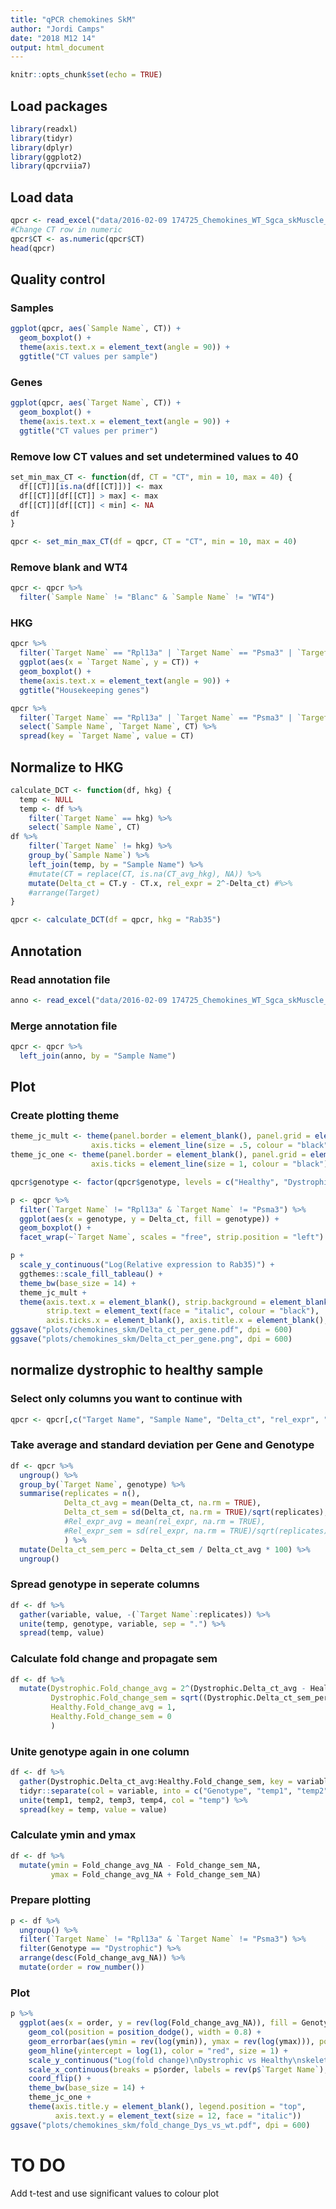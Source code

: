 ```yaml
---
title: "qPCR chemokines SkM"
author: "Jordi Camps"
date: "2018 M12 14"
output: html_document
---
```


```r
knitr::opts_chunk$set(echo = TRUE)
```

## Load packages
```r
library(readxl)
library(tidyr)
library(dplyr)
library(ggplot2)
library(qpcrviia7)
```

## Load data
```r
qpcr <- read_excel("data/2016-02-09 174725_Chemokines_WT_Sgca_skMuscle_Jordi-ViiA7-export.xlsx", sheet = 3, skip = 35, col_names = TRUE)
#Change CT row in numeric
qpcr$CT <- as.numeric(qpcr$CT)
head(qpcr)
```

## Quality control
### Samples
```r
ggplot(qpcr, aes(`Sample Name`, CT)) +
  geom_boxplot() +
  theme(axis.text.x = element_text(angle = 90)) +
  ggtitle("CT values per sample")
```

### Genes
```r
ggplot(qpcr, aes(`Target Name`, CT)) +
  geom_boxplot() +
  theme(axis.text.x = element_text(angle = 90)) +
  ggtitle("CT values per primer")
```

### Remove low CT values and set undetermined values to 40
```r
set_min_max_CT <- function(df, CT = "CT", min = 10, max = 40) {
  df[[CT]][is.na(df[[CT]])] <- max
  df[[CT]][df[[CT]] > max] <- max
  df[[CT]][df[[CT]] < min] <- NA
df
}
```

```r
qpcr <- set_min_max_CT(df = qpcr, CT = "CT", min = 10, max = 40)
```

### Remove blank and WT4
```r
qpcr <- qpcr %>%
  filter(`Sample Name` != "Blanc" & `Sample Name` != "WT4")
```

### HKG
```r
qpcr %>%
  filter(`Target Name` == "Rpl13a" | `Target Name` == "Psma3" | `Target Name` == "Rab35") %>%
  ggplot(aes(x = `Target Name`, y = CT)) +
  geom_boxplot() +
  theme(axis.text.x = element_text(angle = 90)) +
  ggtitle("Housekeeping genes")
```

```r
qpcr %>%
  filter(`Target Name` == "Rpl13a" | `Target Name` == "Psma3" | `Target Name` == "Rab35") %>%
  select(`Sample Name`, `Target Name`, CT) %>%
  spread(key = `Target Name`, value = CT)
```

## Normalize to HKG
```r
calculate_DCT <- function(df, hkg) {
  temp <- NULL
  temp <- df %>%
    filter(`Target Name` == hkg) %>%
    select(`Sample Name`, CT)
df %>%
    filter(`Target Name` != hkg) %>%
    group_by(`Sample Name`) %>%
    left_join(temp, by = "Sample Name") %>%
    #mutate(CT = replace(CT, is.na(CT_avg_hkg), NA)) %>%
    mutate(Delta_ct = CT.y - CT.x, rel_expr = 2^-Delta_ct) #%>%
    #arrange(Target)
}
```

```r
qpcr <- calculate_DCT(df = qpcr, hkg = "Rab35")
```


## Annotation
### Read annotation file
```r
anno <- read_excel("data/2016-02-09 174725_Chemokines_WT_Sgca_skMuscle_Jordi-annotation.xlsx", col_names = TRUE)
```

### Merge annotation file
```r
qpcr <- qpcr %>%
  left_join(anno, by = "Sample Name")
```

## Plot
### Create plotting theme
```r
theme_jc_mult <- theme(panel.border = element_blank(), panel.grid = element_blank(), axis.line = element_line(size = .5, colour = "black"),
                  axis.ticks = element_line(size = .5, colour = "black"), axis.text = element_text(colour = "black"))
theme_jc_one <- theme(panel.border = element_blank(), panel.grid = element_blank(), axis.line = element_line(size = 1, colour = "black"),
                  axis.ticks = element_line(size = 1, colour = "black"), axis.text = element_text(colour = "black"))
```

```r
qpcr$genotype <- factor(qpcr$genotype, levels = c("Healthy", "Dystrophic"))
```

```r
p <- qpcr %>%
  filter(`Target Name` != "Rpl13a" & `Target Name` != "Psma3") %>%
  ggplot(aes(x = genotype, y = Delta_ct, fill = genotype)) +
  geom_boxplot() +
  facet_wrap(~`Target Name`, scales = "free", strip.position = "left")
```

```r
p + 
  scale_y_continuous("Log(Relative expression to Rab35)") +
  ggthemes::scale_fill_tableau() +
  theme_bw(base_size = 14) +
  theme_jc_mult +
  theme(axis.text.x = element_blank(), strip.background = element_blank(), strip.placement = "outside", 
        strip.text = element_text(face = "italic", colour = "black"),
        axis.ticks.x = element_blank(), axis.title.x = element_blank(), axis.text.y = element_text(size = 10))
ggsave("plots/chemokines_skm/Delta_ct_per_gene.pdf", dpi = 600)
ggsave("plots/chemokines_skm/Delta_ct_per_gene.png", dpi = 600)
```

## normalize dystrophic to healthy sample
### Select only columns you want to continue with
```r
qpcr <- qpcr[,c("Target Name", "Sample Name", "Delta_ct", "rel_expr", "genotype")]
```

### Take average and standard deviation per Gene and Genotype
```r
df <- qpcr %>%
  ungroup() %>%
  group_by(`Target Name`, genotype) %>%
  summarise(replicates = n(), 
            Delta_ct_avg = mean(Delta_ct, na.rm = TRUE), 
            Delta_ct_sem = sd(Delta_ct, na.rm = TRUE)/sqrt(replicates),
            #Rel_expr_avg = mean(rel_expr, na.rm = TRUE),
            #Rel_expr_sem = sd(rel_expr, na.rm = TRUE)/sqrt(replicates)
            ) %>%
  mutate(Delta_ct_sem_perc = Delta_ct_sem / Delta_ct_avg * 100) %>%
  ungroup()
```

### Spread genotype in seperate columns
```r
df <- df %>% 
  gather(variable, value, -(`Target Name`:replicates)) %>%
  unite(temp, genotype, variable, sep = ".") %>%
  spread(temp, value)
```

### Calculate fold change and propagate sem
```r
df <- df %>%
  mutate(Dystrophic.Fold_change_avg = 2^(Dystrophic.Delta_ct_avg - Healthy.Delta_ct_avg),
         Dystrophic.Fold_change_sem = sqrt((Dystrophic.Delta_ct_sem_perc)^2 + (Healthy.Delta_ct_sem_perc)^2) * Dystrophic.Fold_change_avg / 100,
         Healthy.Fold_change_avg = 1,
         Healthy.Fold_change_sem = 0
         )
```

### Unite genotype again in one column
```r
df <- df %>%
  gather(Dystrophic.Delta_ct_avg:Healthy.Fold_change_sem, key = variable, value = value) %>%
  tidyr::separate(col = variable, into = c("Genotype", "temp1", "temp2", "temp3", "temp4")) %>%
  unite(temp1, temp2, temp3, temp4, col = "temp") %>%
  spread(key = temp, value = value)
```

### Calculate ymin and ymax
```r
df <- df %>%
  mutate(ymin = Fold_change_avg_NA - Fold_change_sem_NA, 
         ymax = Fold_change_avg_NA + Fold_change_sem_NA)
```

### Prepare plotting
```r
p <- df %>%
  ungroup() %>%
  filter(`Target Name` != "Rpl13a" & `Target Name` != "Psma3") %>%
  filter(Genotype == "Dystrophic") %>%
  arrange(desc(Fold_change_avg_NA)) %>%
  mutate(order = row_number())
```

### Plot
```r
p %>%
  ggplot(aes(x = order, y = rev(log(Fold_change_avg_NA)), fill = Genotype)) +
    geom_col(position = position_dodge(), width = 0.8) +
    geom_errorbar(aes(ymin = rev(log(ymin)), ymax = rev(log(ymax))), position = position_dodge(0.9), width = 0.25) +
    geom_hline(yintercept = log(1), color = "red", size = 1) +
    scale_y_continuous("Log(fold change)\nDystrophic vs Healthy\nskeletal muscle", expand = c(0, 0.1)) +
    scale_x_continuous(breaks = p$order, labels = rev(p$`Target Name`), expand = c(0, 0.2)) +
    coord_flip() +
    theme_bw(base_size = 14) +
    theme_jc_one +
    theme(axis.title.y = element_blank(), legend.position = "top",  
          axis.text.y = element_text(size = 12, face = "italic"))
ggsave("plots/chemokines_skm/fold_change_Dys_vs_wt.pdf", dpi = 600)
```

# TO DO
Add t-test and use significant values to colour plot